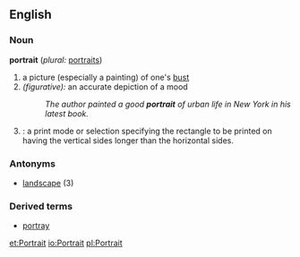 ==English==

===Noun===
'''portrait'''  (''plural:'' [[portraits]])
# a picture (especially a painting) of one's [[bust]]
# ''(figurative):'' an accurate depiction of a mood
#:''The author painted a good '''portrait''' of urban life in New York in his latest book.''
# {{cattag2|Computing|Printing}}: a print mode or selection specifying the rectangle to be printed on having the vertical sides longer than the horizontal sides.

===Antonyms===
*[[landscape]] (3)

===Derived terms===
*[[portray]]

[[et:Portrait]]
[[io:Portrait]]
[[pl:Portrait]]